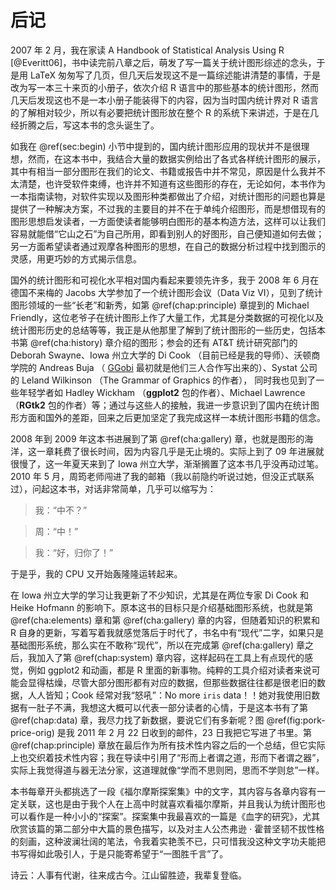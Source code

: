 # 后记 {#postscript}

2007 年 2 月，我在家读 A Handbook of Statistical Analysis Using R [@Everitt06]，书中读完前八章之后，萌发了写一篇关于统计图形综述的念头，于是用 LaTeX 匆匆写了几页，但几天后发现这不是一篇综述能讲清楚的事情，于是改为写一本三十来页的小册子，依次介绍 R 语言中的那些基本的统计图形，然而几天后发现这也不是一本小册子能装得下的内容，因为当时国内统计界对 R 语言的了解相对较少，所以有必要把统计图形放在整个 R 的系统下来讲述，于是在几经折腾之后，写这本书的念头诞生了。

如我在 \@ref(sec:begin) 小节中提到的，国内统计图形应用的现状并不是很理想，然而，在这本书中，我结合大量的数据实例给出了各式各样统计图形的展示，其中有相当一部分图形在我们的论文、书籍或报告中并不常见，原因是什么我并不太清楚，也许受软件束缚，也许并不知道有这些图形的存在，无论如何，本书作为一本指南读物，对软件实现以及图形种类都做出了介绍，对统计图形的问题也算是提供了一种解决方案，不过我的主要目的并不在于单纯介绍图形，而是想借现有的图形思想启发读者，一方面使读者能够明白图形的基本构造方法，这样可以让我们容易就能借“它山之石”为自己所用，即看到别人的好图形，自己便知道如何去做；另一方面希望读者通过观摩各种图形的思想，在自己的数据分析过程中找到图示的灵感，用更巧妙的方式揭示信息。

国外的统计图形和可视化水平相对国内看起来要领先许多，我于 2008 年 6 月在德国不来梅的 Jacobs 大学参加了一个统计图形会议（Data Viz VI），见到了统计图形领域的一些“长老”和新秀，如第 \@ref(chap:principle) 章提到的 Michael Friendly，这位老爷子在统计图形上作了大量工作，尤其是分类数据的可视化以及统计图形历史的总结等等，我正是从他那里了解到了统计图形的一些历史，包括本书第 \@ref(cha:history) 章介绍的图形；参会的还有 AT\&T 统计研究部门的 Deborah Swayne、Iowa 州立大学的 Di Cook （目前已经是我的导师）、沃顿商学院的 Andreas Buja （ [GGobi](http://www.ggobi.org) 最初就是他们三人合作写出来的）、Systat 公司的 Leland Wilkinson （The Grammar of Graphics 的作者）， 同时我也见到了一些年轻学者如 Hadley Wickham （**ggplot2** 包的作者）、Michael Lawrence （**RGtk2** 包的作者）等；通过与这些人的接触，我进一步意识到了国内在统计图形方面和国外的差距，回来之后更加坚定了我完成这样一本统计图形书籍的信念。

2008 年到 2009 年这本书进展到了第 \@ref(cha:gallery) 章，也就是图形的海洋，这一章耗费了很长时间，因为内容几乎是无止境的。实际上到了 09 年进展就很慢了，这一年夏天来到了 Iowa 州立大学，渐渐搁置了这本书几乎没再动过笔。2010 年 5 月，周筠老师闯进了我的邮箱（我以前隐约听说过她，但没正式联系过），问起这本书，对话非常简单，几乎可以缩写为：

> 我：“中不？”

> 周：“中！”

> 我：“好，归你了！”

于是乎，我的 CPU 又开始轰隆隆运转起来。

在 Iowa 州立大学的学习让我更新了不少知识，尤其是在两位专家 Di Cook 和 Heike Hofmann 的影响下。原本这书的目标只是介绍基础图形系统，也就是第 \@ref(cha:elements) 章和第 \@ref(cha:gallery) 章的内容，但随着知识的积累和 R 自身的更新，写着写着我就感觉落后于时代了，书名中有“现代”二字，如果只是基础图形系统，那么实在不敢称“现代”，所以在完成第 \@ref(cha:gallery) 章之后，我加入了第 \@ref(chap:system) 章内容，这样起码在工具上有点现代的感觉，例如 ggplot2 和动画，都是 R 里面的新事物。纯粹的工具介绍对读者来说可能会显得枯燥，尽管大部分图形都有对应的数据，但那些数据往往都是很老旧的数据，人人皆知；Cook 经常对我“怒吼”：No more `iris` data！！她对我使用旧数据有一肚子不满，我想这大概可以代表一部分读者的心情，于是这本书有了第 \@ref(chap:data) 章，我尽力找了新数据，要说它们有多新呢？图 \@ref(fig:pork-price-orig) 是我 2011 年 2 月 22 日收到的邮件，23 日我把它写进了书里。第 \@ref(chap:principle) 章放在最后作为所有技术性内容之后的一个总结，但它实际上也交织着技术性内容；我在导读中引用了“形而上者谓之道，形而下者谓之器”，实际上我觉得道与器无法分家，这道理就像“学而不思则罔，思而不学则怠”一样。

本书每章开头都挑选了一段《福尔摩斯探案集》中的文字，其内容与各章内容有一定关联，这也是由于我个人在上高中时就喜欢看福尔摩斯，并且我认为统计图形也可以看作是一种小小的“探案”。探案集中我最喜欢的一篇是《血字的研究》，尤其欣赏该篇的第二部分中大篇的景色描写，以及对主人公杰弗逊 $\cdot$ 霍普坚韧不拔性格的刻画，这种波澜壮阔的笔法，令我着实艳羡不已，只可惜我没这种文字功夫能把书写得如此吸引人，于是只能寄希望于“一图胜千言”了。

诗云：人事有代谢，往来成古今。江山留胜迹，我辈复登临。

